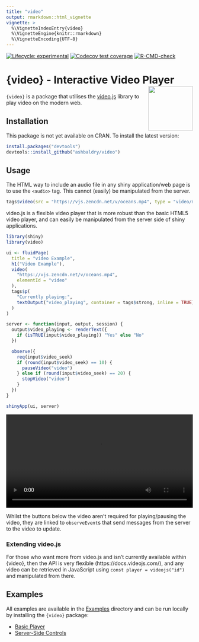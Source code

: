 ```yaml
---
title: "video"
output: rmarkdown::html_vignette
vignette: >
  %\VignetteIndexEntry{video}
  %\VignetteEngine{knitr::rmarkdown}
  %\VignetteEncoding{UTF-8}
---
```


<!-- badges: start -->
[![Lifecycle: experimental](https://img.shields.io/badge/lifecycle-experimental-orange.svg)](https://lifecycle.r-lib.org/articles/stages.html#experimental)
[![Codecov test coverage](https://codecov.io/gh/ashbaldry/video/branch/main/graph/badge.svg)](https://app.codecov.io/gh/ashbaldry/video?branch=main)
[![R-CMD-check](https://github.com/ashbaldry/video/workflows/R-CMD-check/badge.svg)](https://github.com/ashbaldry/video/actions)
<!-- badges: end -->

# {video}  - Interactive Video Player <img src="https://raw.githubusercontent.com/ashbaldry/video/master/man/figures/logo.png" align="right" width="120"/>

`{video}` is a package that utilises the [video.js](https://github.com/videojs/video.js) library to play video on the modern web. 

## Installation

This package is not yet available on CRAN. To install the latest version: 

```r
install.packages("devtools")
devtools::install_github("ashbaldry/video")
```

## Usage

The HTML way to include an audio file in any shiny application/web page is to use the `<audio>` tag. This cannot (easily) be manipulated from the server. 

```r
tags$video(src = "https://vjs.zencdn.net/v/oceans.mp4", type = "video/mp4", controls = NA)
```

video.js is a flexible video player that is more robust than the basic HTML5 video player, and can easily be manipulated from the server side of shiny applications.

```r
library(shiny)
library(video)

ui <- fluidPage(
  title = "video Example",
  h1("Video Example"),
  video(
    "https://vjs.zencdn.net/v/oceans.mp4",
    elementId = "video"
  ),
  tags$p(
    "Currently playing:",
    textOutput("video_playing", container = tags$strong, inline = TRUE)
  )
)

server <- function(input, output, session) {
  output$video_playing <- renderText({
    if (isTRUE(input$video_playing)) "Yes" else "No"
  })

  observe({
    req(input$video_seek)
    if (round(input$video_seek) == 10) {
      pauseVideo("video")
    } else if (round(input$video_seek) == 20) {
      stopVideo("video")
    }
  })
}

shinyApp(ui, server)
```

<video src="https://user-images.githubusercontent.com/8420419/175826808-83d03bfc-6ba1-49c6-8f86-4e40973b010d.mp4" type="movie/mp4" controls style="width: 100%"></video>

Whilst the buttons below the video aren't required for playing/pausing the video, they are linked to `observeEvent`s that send messages from the server to the video to update.

### Extending video.js

For those who want more from video.js and isn't currently available within {video}, then the API is very flexible (https://docs.videojs.com/), and any video can be retrieved in JavaScript using `const player = videojs("id")` and manipulated from there.

## Examples

All examples are available in the [Examples](https://github.com/ashbaldry/video/tree/main/inst/examples) directory and can be run locally by installing the `{video}` package:

- [Basic Player](https://github.com/ashbaldry/video/tree/main/inst/examples/basic)
- [Server-Side Controls](https://github.com/ashbaldry/video/tree/main/inst/examples/server)

